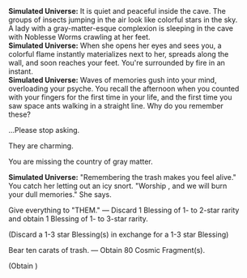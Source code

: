 {{Dialogue Start}}
:'''Simulated Universe:''' It is quiet and peaceful inside the cave. The groups of insects jumping in the air look like colorful stars in the sky. A lady with a gray-matter-esque complexion is sleeping in the cave with Noblesse Worms crawling at her feet.
:'''Simulated Universe:''' When she opens her eyes and sees you, a colorful flame instantly materializes next to her, spreads along the wall, and soon reaches your feet. You're surrounded by fire in an instant.
:'''Simulated Universe:''' Waves of memories gush into your mind, overloading your psyche. You recall the afternoon when you counted with your fingers for the first time in your life, and the first time you saw space ants walking in a straight line. Why do you remember these?
:{{DIcon|Arrow}} ...Please stop asking.
:{{DIcon|Arrow}} They are charming.
:{{DIcon|Arrow}} You are missing the country of gray matter.
:'''Simulated Universe:''' "Remembering the trash makes you feel alive." You catch her letting out an icy snort. "Worship {{Rubi| Fuli|Aeon of Remembrance}}, and we will burn your dull memories." She says.
:{{DIcon|Star}} Give everything to "THEM." &mdash; Discard 1 Blessing of 1- to 2-star rarity and obtain 1 Blessing of 1- to 3-star rarity.
:;(Discard a 1-3 star Blessing(s) in exchange for a 1-3 star Blessing)
:{{DIcon|Star}} Bear ten carats of trash. &mdash; Obtain 80 Cosmic Fragment(s).
:;(Obtain {{Item|Cosmic Fragment|20|x=80}})
{{Dialogue End}}